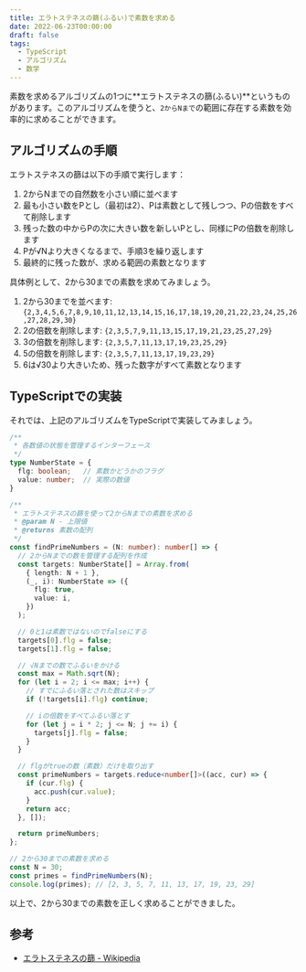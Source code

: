 ```yaml
---
title: エラトステネスの篩(ふるい)で素数を求める
date: 2022-06-23T00:00:00
draft: false
tags:
  - TypeScript
  - アルゴリズム
  - 数学
---
```


素数を求めるアルゴリズムの1つに**エラトステネスの篩(ふるい)**というものがあります。このアルゴリズムを使うと、`2からNまで`の範囲に存在する素数を効率的に求めることができます。

## アルゴリズムの手順

エラトステネスの篩は以下の手順で実行します：

1. 2からNまでの自然数を小さい順に並べます
2. 最も小さい数をPとし（最初は2）、Pは素数として残しつつ、Pの倍数をすべて削除します
3. 残った数の中からPの次に大きい数を新しいPとし、同様にPの倍数を削除します
4. Pが√Nより大きくなるまで、手順3を繰り返します
5. 最終的に残った数が、求める範囲の素数となります

具体例として、2から30までの素数を求めてみましょう。

1. 2から30までを並べます: `{2,3,4,5,6,7,8,9,10,11,12,13,14,15,16,17,18,19,20,21,22,23,24,25,26,27,28,29,30}`
2. 2の倍数を削除します: `{2,3,5,7,9,11,13,15,17,19,21,23,25,27,29}`
3. 3の倍数を削除します: `{2,3,5,7,11,13,17,19,23,25,29}`
4. 5の倍数を削除します: `{2,3,5,7,11,13,17,19,23,29}`
5. 6は√30より大きいため、残った数字がすべて素数となります

## TypeScriptでの実装

それでは、上記のアルゴリズムをTypeScriptで実装してみましょう。

```ts
/**
 * 各数値の状態を管理するインターフェース
 */
type NumberState = {
  flg: boolean;   // 素数かどうかのフラグ
  value: number;  // 実際の数値
}

/**
 * エラトステネスの篩を使って2からNまでの素数を求める
 * @param N - 上限値
 * @returns 素数の配列
 */
const findPrimeNumbers = (N: number): number[] => {
  // 2からNまでの数を管理する配列を作成
  const targets: NumberState[] = Array.from(
    { length: N + 1 },
    (_, i): NumberState => ({
      flg: true,
      value: i,
    })
  );

  // 0と1は素数ではないのでfalseにする
  targets[0].flg = false;
  targets[1].flg = false;

  // √Nまでの数でふるいをかける
  const max = Math.sqrt(N);
  for (let i = 2; i <= max; i++) {
    // すでにふるい落とされた数はスキップ
    if (!targets[i].flg) continue;

    // iの倍数をすべてふるい落とす
    for (let j = i * 2; j <= N; j += i) {
      targets[j].flg = false;
    }
  }

  // flgがtrueの数（素数）だけを取り出す
  const primeNumbers = targets.reduce<number[]>((acc, cur) => {
    if (cur.flg) {
      acc.push(cur.value);
    }
    return acc;
  }, []);

  return primeNumbers;
};

// 2から30までの素数を求める
const N = 30;
const primes = findPrimeNumbers(N);
console.log(primes); // [2, 3, 5, 7, 11, 13, 17, 19, 23, 29]
```

以上で、2から30までの素数を正しく求めることができました。

## 参考

- [エラトステネスの篩 - Wikipedia](https://ja.wikipedia.org/wiki/%E3%82%A8%E3%83%A9%E3%83%88%E3%82%B9%E3%83%86%E3%83%8D%E3%82%B9%E3%81%AE%E7%AF%A9)